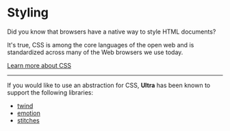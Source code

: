 # Styling

Did you know that browsers have a native way to style HTML documents? 

It's true, CSS is among the core languages of the open web and is standardized across many of the Web browsers we use today.

[Learn more about CSS](https://developer.mozilla.org/en-US/docs/Web/CSS)

---

If you would like to use an abstraction for CSS, **Ultra** has been known to support the following libraries:

- [twind](https://github.com/exhibitionist-digital/ultra/tree/main/examples/with-twind)
- [emotion](https://github.com/exhibitionist-digital/ultra/tree/main/examples/with-emotion)
- [stitches](https://github.com/exhibitionist-digital/ultra/tree/main/examples/with-stitches)
